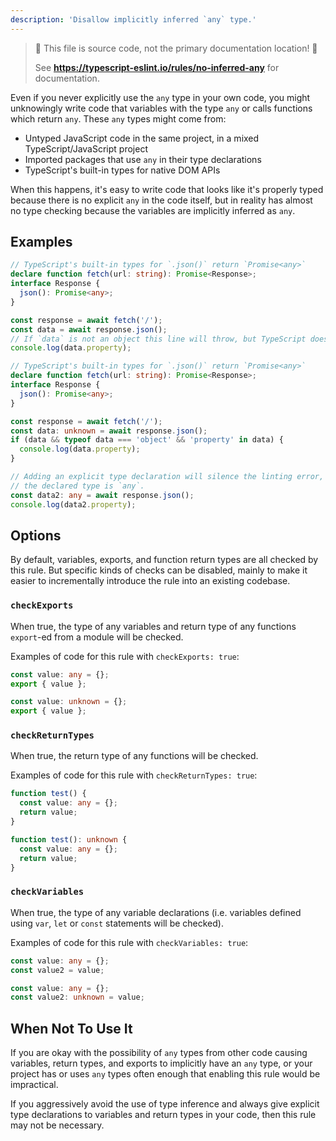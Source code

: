 ```yaml
---
description: 'Disallow implicitly inferred `any` type.'
---
```



> 🛑 This file is source code, not the primary documentation location! 🛑
>
> See **https://typescript-eslint.io/rules/no-inferred-any** for documentation.

Even if you never explicitly use the `any` type in your own code, you might
unknowingly write code that variables with the type `any` or calls functions
which return `any`. These `any` types might come from:

- Untyped JavaScript code in the same project, in a mixed TypeScript/JavaScript project
- Imported packages that use `any` in their type declarations
- TypeScript's built-in types for native DOM APIs

When this happens, it's easy to write code that looks like it's properly typed
because there is no explicit `any` in the code itself, but in reality has almost
no type checking because the variables are implicitly inferred as `any`.

## Examples

<Tabs>
<TabItem value="❌ Incorrect">

```ts
// TypeScript's built-in types for `.json()` return `Promise<any>`
declare function fetch(url: string): Promise<Response>;
interface Response {
  json(): Promise<any>;
}

const response = await fetch('/');
const data = await response.json();
// If `data` is not an object this line will throw, but TypeScript doesn't complain.
console.log(data.property);
```

</TabItem>
<TabItem value="✅ Correct">

```ts
// TypeScript's built-in types for `.json()` return `Promise<any>`
declare function fetch(url: string): Promise<Response>;
interface Response {
  json(): Promise<any>;
}

const response = await fetch('/');
const data: unknown = await response.json();
if (data && typeof data === 'object' && 'property' in data) {
  console.log(data.property);
}

// Adding an explicit type declaration will silence the linting error, even if
// the declared type is `any`.
const data2: any = await response.json();
console.log(data2.property);
```

</TabItem>
</Tabs>

## Options

By default, variables, exports, and function return types are all checked by
this rule. But specific kinds of checks can be disabled, mainly to make it
easier to incrementally introduce the rule into an existing codebase.

### `checkExports`

When true, the type of any variables and return type of any functions
`export`-ed from a module will be checked.

Examples of code for this rule with `checkExports: true`:

<Tabs>
<TabItem value="❌ Incorrect">

```ts
const value: any = {};
export { value };
```

</TabItem>
<TabItem value="✅ Correct">

```ts
const value: unknown = {};
export { value };
```

</TabItem>
</Tabs>

### `checkReturnTypes`

When true, the return type of any functions will be checked.

Examples of code for this rule with `checkReturnTypes: true`:

<Tabs>
<TabItem value="❌ Incorrect">

```ts
function test() {
  const value: any = {};
  return value;
}
```

</TabItem>
<TabItem value="✅ Correct">

```ts
function test(): unknown {
  const value: any = {};
  return value;
}
```

</TabItem>
</Tabs>

### `checkVariables`

When true, the type of any variable declarations (i.e. variables defined using
`var`, `let` or `const` statements will be checked).

Examples of code for this rule with `checkVariables: true`:

<Tabs>
<TabItem value="❌ Incorrect">

```ts
const value: any = {};
const value2 = value;
```

</TabItem>
<TabItem value="✅ Correct">

```ts
const value: any = {};
const value2: unknown = value;
```

</TabItem>
</Tabs>

## When Not To Use It

If you are okay with the possibility of `any` types from other code causing
variables, return types, and exports to implicitly have an `any` type, or your
project has or uses `any` types often enough that enabling this rule would be
impractical.

If you aggressively avoid the use of type inference and always give explicit
type declarations to variables and return types in your code, then this rule may
not be necessary.
